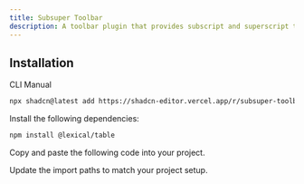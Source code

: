 ```yaml
---
title: Subsuper Toolbar
description: A toolbar plugin that provides subscript and superscript text formatting options.
---
```


<ComponentPreview
  name="subsuper-toolbar-plugin-demo"
  className="[&_.preview>[data-orientation=vertical]]:sm:max-w-[70%]"
  description="A toolbar plugin that provides subscript and superscript text formatting options."
/>

## Installation

<Tabs defaultValue="cli">

<TabsList>
  <TabsTrigger value="cli">CLI</TabsTrigger>
  <TabsTrigger value="manual">Manual</TabsTrigger>
</TabsList>

<TabsContent value="cli">

```bash
npx shadcn@latest add https://shadcn-editor.vercel.app/r/subsuper-toolbar-plugin.json
```

</TabsContent>

<TabsContent value="manual">

<Steps>

<Step>Install the following dependencies:</Step>

```bash
npm install @lexical/table
```

<Step>Copy and paste the following code into your project.</Step>

<ComponentSource name="subsuper-toolbar-plugin" />

<Step>Update the import paths to match your project setup.</Step>

</Steps>

</TabsContent>

</Tabs>
